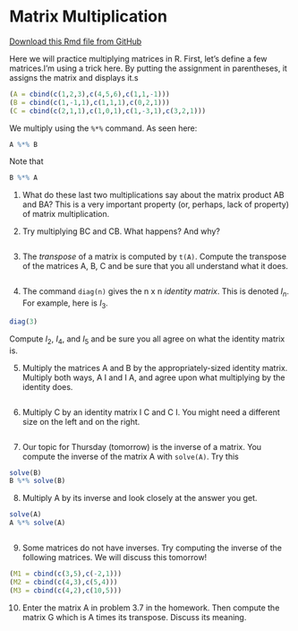 # Matrix Multiplication

[Download this Rmd file from GitHub](https://github.com/Tom-Halverson/math236_s21/blob/main/03-matrix-multiplication.Rmd)


Here we will practice multiplying matrices in R. First, let's define a few matrices.I'm using a trick here. By putting the assignment in parentheses, it assigns the matrix and displays it.s
```r
(A = cbind(c(1,2,3),c(4,5,6),c(1,1,-1)))
(B = cbind(c(1,-1,1),c(1,1,1),c(0,2,1)))
(C = cbind(c(2,1,1),c(1,0,1),c(1,-3,1),c(3,2,1)))
```
We multiply using the `%*%` command. As seen here:

```r
A %*% B
```

Note that 
```r
B %*% A
```
1. What do these last two multiplications say about the matrix product AB and BA? This is a very important property (or, perhaps, lack of property) of matrix multiplication.

2. Try multiplying BC and CB. What happens? And why?

```r

```

3. The *transpose* of a matrix is computed by `t(A)`. Compute the transpose of the matrices A, B, C and be sure that you all understand what it does. 

```r

```

4. The command `diag(n)` gives the n x n *identity matrix*. This is denoted $I_n$. For example, here is $I_3$. 
```r
diag(3)
```
Compute $I_2$, $I_4$, and $I_5$ and be sure you all agree on what the identity matrix is. 

5. Multiply the matrices A and B by the appropriately-sized identity matrix. Multiply  both ways, A I and I A, and agree upon what multiplying by the identity does.

```r

```

6. Multiply C by an identity matrix I C and C I. You might need a different size on the left and on the right.

```r

```

7. Our topic for Thursday (tomorrow) is the inverse of a matrix. You  compute the inverse of the matrix A  with `solve(A)`. Try this
```r
solve(B)
B %*% solve(B)
```

8. Multiply A by its inverse and look closely at the answer you get. 

```r
solve(A)
A %*% solve(A)
```

```r

```

9. Some matrices do not have inverses. Try computing the inverse of the following matrices. We will discuss this tomorrow!

```r
(M1 = cbind(c(3,5),c(-2,1)))
(M2 = cbind(c(4,3),c(5,4)))
(M3 = cbind(c(4,2),c(10,5)))
```

10. Enter the matrix A in problem 3.7 in the homework. Then compute the matrix G which is A times its transpose. Discuss its meaning.



